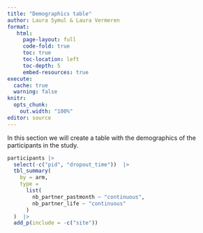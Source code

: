 ```yaml
---
title: "Demographics table"
author: Laura Symul & Laura Vermeren
format: 
   html:
     page-layout: full
     code-fold: true
     toc: true
     toc-location: left
     toc-depth: 5
     embed-resources: true
execute:
  cache: true
  warning: false
knitr:
  opts_chunk:
    out.width: "100%"
editor: source
---
```


In this section we will create a table with the demographics of the participants in the study. 



```r

participants |> 
  select(-c("pid", "dropout_time"))  |> 
  tbl_summary(
    by = arm, 
    type = 
      list(
        nb_partner_pastmonth ~ "continuous", 
        nb_partner_life ~ "continuous"
      )
  )  |>
  add_p(include = -c("site")) 

```

